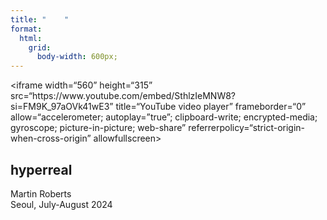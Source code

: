 ```yaml
---
title: "    "
format: 
  html:
    grid:
      body-width: 600px;
---
```


<iframe width="560" height="315" src="https://www.youtube.com/embed/SthlzIeMNW8?si=FM9K_97aOVk41wE3" title="YouTube video player" frameborder="0" allow="accelerometer; autoplay="true"; clipboard-write; encrypted-media; gyroscope; picture-in-picture; web-share" referrerpolicy="strict-origin-when-cross-origin" allowfullscreen></iframe>

## hyperreal

Martin Roberts\
Seoul, July-August 2024
